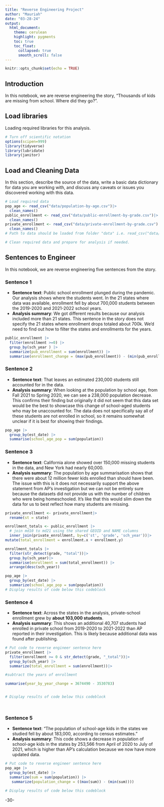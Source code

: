 ```yaml
---
title: "Reverse Engineering Project"
author: "Mauriah"
date: "03-28-24"
output:
  html_document: 
    theme: cerulean
    highlight: pygments
    toc: true
    toc_float:
      collapsed: true
      smooth_scroll: false
---
```


```r
knitr::opts_chunk$set(echo = TRUE)
```

## Introduction

In this notebook, we are reverse engineering the story, "Thousands of kids are missing from school. Where did they go?".

## Load libraries

Loading required libraries for this analysis.

```r
# Turn off scientific notation
options(scipen=999)
library(tidyverse)
library(lubridate)
library(janitor)
```

## Load and Cleaning Data

In this section, describe the source of the data, write a basic data dictionary for data you are working with, and discuss any caveats or issues you discovered working with this data.

```r
# Load required data
pop_age <- read_csv("data/population-by-age.csv")|>
  clean_names()
public_enrollment <- read_csv("data/public-enrollment-by-grade.csv")|>
  clean_names() 
private_enrollment <- read_csv("data/private-enrollment-by-grade.csv")|>
  clean_names()
# Path to data should be loaded from folder "data" i.e. read_csv("data/name_of_data.csv")

# Clean required data and prepare for analysis if needed. 


```

## Sentences to Engineer

In this notebook, we are reverse engineering five sentences from the story.

### Sentence 1

-   **Sentence text**: Public school enrollment plunged during the pandemic. Our analysis shows where the students went. In the 21 states where data was available, enrollment fell by about 700,000 students between the 2019-2020 and 2021-2022 school years.
-   **Analysis summary**: We got different results because our analysis included more than 21 states. This sentence in the story does not specify the 21 states where enrollment drops totaled about 700k. We'd need to find out how to filter the states and enrollments for the years.

```r
public_enrollment |>
  filter(enrollment >=0) |>
  group_by(sch_year ) |>
  summarize(pub_enrollment = sum(enrollment)) |>
  summarise(enrollment_change = (max(pub_enrollment)) - (min(pub_enrollment)))


```

### Sentence 2

-   **Sentence text**: That leaves an estimated 230,000 students still accounted for in the data.
-   **Analysis summary**: When looking at the population by school age, from Fall 2021 to Spring 2020, we can see a 238,000 population decrease. This confirms their finding but originally it did not seem that this data set would be the best to showcase this change of school-aged students who may be unaccounted for. The data does not specifically say all of these students are not enrolled in school, so it remains somewhat unclear if it is best for showing their findings.

```r
pop_age |>
  group_by(est_date) |>
  summarise(school_age_pop = sum(population))


```

### Sentence 3

-   **Sentence text**: California alone showed over 150,000 missing students in the data, and New York had nearly 60,000.
-   **Analysis summary**: The population by age summarisation shows that there were about 12 million fewer kids enrolled than should have been. The issue with this is it does not necessarily support the above statement from AP's investigation but we can not be entirely sure because the datasets did not provide us with the number of children who were being homeschooled. It's like that this would slim down the data for us to best reflect how many students are missing.

```r
private_enrollment <- private_enrollment|>
  rename(st = state)

enrollment_totals <- public_enrollment |>
  # join md10 to md21 using the shared GEOID and NAME columns
  inner_join(private_enrollment, by=c('st', 'grade', 'sch_year'))|>
mutate(total_enrollment = enrollment.x + enrollment.y)

enrollment_totals |>
  filter(str_detect(grade, "total"))|>
  group_by(sch_year)|>
  summarise(enrollment = sum(total_enrollment)) |>
  arrange(desc(sch_year))

pop_age |>
  group_by(est_date) |>
  summarize(school_age_pop = sum(population))
# Display results of code below this codeblock

```

### Sentence 4

-   **Sentence text**: Across the states in the analysis, private-school enrollment grew by **about 103,000 students**.
-   **Analysis summary**: This shows an additional 40,707 students had enrolled in private school from 2019-2020 to 2021-2022 than AP reported in their investigation. This is likely because additional data was found after publishing.

```r
# Put code to reverse engineer sentence here
private_enrollment |>
  filter(enrollment >= 0 & str_detect(grade, "_total"))|>
  group_by(sch_year) |>
  summarize(total_enrollment = sum(enrollment))|>

#subtract the years of enrollment

summarise(year_by_year_change = 3674490 - 3530783)


# Display results of code below this codeblock




```

### Sentence 5

-   **Sentence text**: "The population of school-age kids in the states we studied fell by about 183,000, according to census estimates."
-   **Analysis summary**: This code shows a decrease in population of school-age kids in the states by 253,566 from April of 2020 to July of 2021, which is higher than AP's calculation because we now have more updated data. 

```r
# Put code to reverse engineer sentence here
pop_age |>
  group_by(est_date) |>
  summarize(sum = sum(population)) |>
   summarize(population_change = ((max(sum)) - (min(sum))))

# Display results of code below this codeblock

```

-30-
